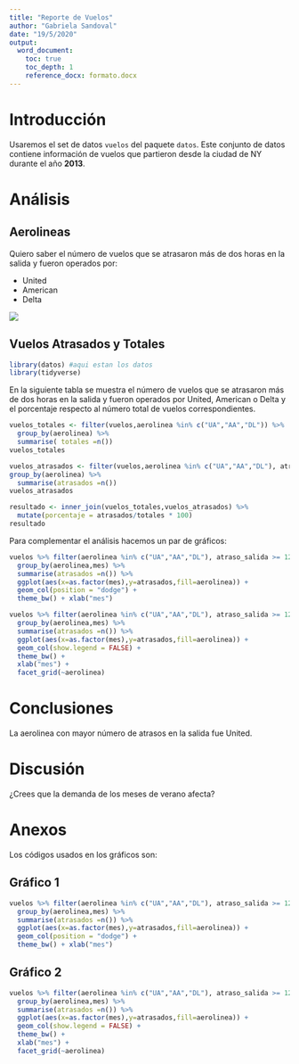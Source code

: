 ```yaml
---
title: "Reporte de Vuelos"
author: "Gabriela Sandoval"
date: "19/5/2020"
output: 
  word_document:
    toc: true
    toc_depth: 1
    reference_docx: formato.docx
---
```


<!--Reporte basado en el Ejercicio 3-->

# Introducción

Usaremos el set de datos `vuelos` del paquete `datos`. Este conjunto de datos contiene información de vuelos que partieron desde la ciudad de NY durante el año **2013**.

# Análisis

## Aerolineas

Quiero saber el número de vuelos que se atrasaron más de dos horas en la salida y fueron operados por:

+ United
+ American
+ Delta 

![](aerolineas.jpg)

## Vuelos Atrasados y Totales

```r
library(datos) #aqui estan los datos
library(tidyverse)
```

En la siguiente tabla se muestra el número de vuelos que se atrasaron más de dos horas en la salida y fueron operados por United, American o Delta y el porcentaje respecto al número total de vuelos correspondientes.

```r
vuelos_totales <- filter(vuelos,aerolinea %in% c("UA","AA","DL")) %>% 
  group_by(aerolinea) %>% 
  summarise( totales =n())
vuelos_totales
```

```r
vuelos_atrasados <- filter(vuelos,aerolinea %in% c("UA","AA","DL"), atraso_salida >= 120) %>% 
group_by(aerolinea) %>% 
  summarise(atrasados =n())
vuelos_atrasados
```

```r
resultado <- inner_join(vuelos_totales,vuelos_atrasados) %>% 
  mutate(porcentaje = atrasados/totales * 100)
resultado
```


Para complementar el análisis hacemos un par de gráficos:

```r
vuelos %>% filter(aerolinea %in% c("UA","AA","DL"), atraso_salida >= 120)%>% 
  group_by(aerolinea,mes) %>% 
  summarise(atrasados =n()) %>% 
  ggplot(aes(x=as.factor(mes),y=atrasados,fill=aerolinea)) + 
  geom_col(position = "dodge") + 
  theme_bw() + xlab("mes")
```


```r
vuelos %>% filter(aerolinea %in% c("UA","AA","DL"), atraso_salida >= 120)%>% 
  group_by(aerolinea,mes) %>% 
  summarise(atrasados =n()) %>% 
  ggplot(aes(x=as.factor(mes),y=atrasados,fill=aerolinea)) + 
  geom_col(show.legend = FALSE) + 
  theme_bw() +
  xlab("mes") +
  facet_grid(~aerolinea) 
```



# Conclusiones

La aerolinea con mayor número de atrasos en la salida fue United.

# Discusión

¿Crees que la demanda de los meses de verano afecta?

# Anexos
<!-- este es un comentario-->

Los códigos usados en los gráficos son:

## Gráfico 1

```r
vuelos %>% filter(aerolinea %in% c("UA","AA","DL"), atraso_salida >= 120)%>% 
  group_by(aerolinea,mes) %>% 
  summarise(atrasados =n()) %>% 
  ggplot(aes(x=as.factor(mes),y=atrasados,fill=aerolinea)) + 
  geom_col(position = "dodge") + 
  theme_bw() + xlab("mes")
```

## Gráfico 2

```r
vuelos %>% filter(aerolinea %in% c("UA","AA","DL"), atraso_salida >= 120)%>% 
  group_by(aerolinea,mes) %>% 
  summarise(atrasados =n()) %>% 
  ggplot(aes(x=as.factor(mes),y=atrasados,fill=aerolinea)) + 
  geom_col(show.legend = FALSE) + 
  theme_bw() +
  xlab("mes") +
  facet_grid(~aerolinea) 
```

 


